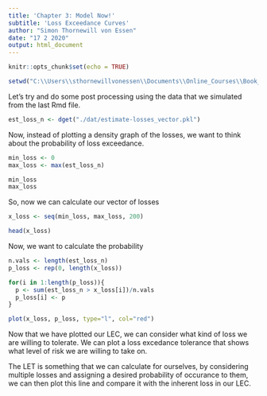 ---
title: 'Chapter 3: Model Now!'
subtitle: 'Loss Exceedance Curves'
author: "Simon Thornewill von Essen"
date: "17 2 2020"
output: html_document
---

```{r setup, include=FALSE}
knitr::opts_chunk$set(echo = TRUE)

setwd("C:\\Users\\sthornewillvonessen\\Documents\\Online_Courses\\Book_How-To-Measure-Anything-in-Cybersec-Risk")
```

Let's try and do some post processing using the data that we simulated from the last Rmd file.

```{r}
est_loss_n <- dget("./dat/estimate-losses_vector.pkl")
```

Now, instead of plotting a density graph of the losses, we want to think about the probability of loss exceedance.

```{r}
min_loss <- 0
max_loss <- max(est_loss_n)

min_loss
max_loss
```

So, now we can calculate our vector of losses

```{r}
x_loss <- seq(min_loss, max_loss, 200)

head(x_loss)
```

Now, we want to calculate the probability

```{r}
n.vals <- length(est_loss_n)
p_loss <- rep(0, length(x_loss))

for(i in 1:length(p_loss)){
  p <- sum(est_loss_n > x_loss[i])/n.vals
  p_loss[i] <- p
}

plot(x_loss, p_loss, type="l", col="red")
```

Now that we have plotted our LEC, we can consider what kind of loss we are willing to tolerate. We can plot a loss excedance tolerance that shows what level of risk we are willing to take on.

The LET is something that we can calculate for ourselves, by considering multiple losses and assigning a desired probability of occurance to them, we can then plot this line and compare it with the inherent loss in our LEC.
